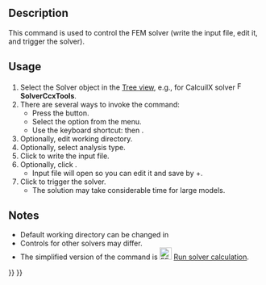 <languages/>

{{Docnav
|[[FEM_EquationHeat|Heat equation]]
|[[FEM_SolverRun|Run solver calculations]]
|[[FEM_Workbench|FEM]]
|IconL=FEM_EquationHeat.svg
|IconR=FEM_SolverRun.svg
|IconC=Workbench_FEM.svg
}}

{{GuiCommand
|Name=FEM SolverControl
|MenuLocation=Solve → Solver job control
|Workbenches=[[FEM_Workbench|FEM]]
|Shortcut={{KEY|S}} {{KEY|T}}
|SeeAlso=[[FEM_SolverRun|FEM Run solver calculations]]
}}

==Description==

This command is used to control the FEM solver (write the input file, edit it, and trigger the solver).

==Usage==

# Select the Solver object in the [[Tree_view|Tree view]], e.g., for CalcuilX solver [[Image:FEM_SolverCalculixCxxtools.svg|16px]] '''SolverCcxTools'''.
# There are several ways to invoke the command:
#* Press the {{Button|[[Image:FEM_SolverControl.svg|16px]] [[FEM_SolverControl|Solver job control]]}} button.
#* Select the {{MenuCommand|Solve → [[Image:FEM_SolverControl.svg|16px]] Solver job control}} option from the menu.
#* Use the keyboard shortcut: {{KEY|S}} then {{KEY|T}}.
# Optionally, edit working directory.
# Optionally, select analysis type.
# Click {{Button|Write .inp file}} to write the input file.
# Optionally, click {{Button|Edit .inp file}}.
#* Input file will open so you can edit it and save by {{KEY|Ctrl}}+{{KEY|S}}.
# Click {{Button|Run CalculiX}} to trigger the solver.
#* The solution may take considerable time for large models.

==Notes==

* Default working directory can be changed in {{MenuCommand|Edit → Preferences → FEM}}
* Controls for other solvers may differ.
* The simplified version of the command is [[Image:FEM_SolverRun.svg|24px]] [[FEM_SolverRun|Run solver calculation]].


{{Docnav
|[[FEM_EquationHeat|Heat equation]]
|[[FEM_SolverRun|Run solver calculations]]
|[[FEM_Workbench|FEM]]
|IconL=FEM_EquationHeat.svg
|IconR=FEM_SolverRun.svg
|IconC=Workbench_FEM.svg
}}

{{FEM Tools navi{{#translation:}}}}
{{Userdocnavi{{#translation:}}}}